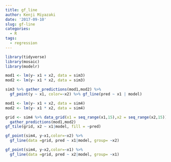 ```yaml
---
title: gf_line
author: Kenji Miyazaki
date: '2017-09-10'
slug: gf-line
categories:
  - R
tags:
  - regression
---
```

```r
library(tidyverse)
library(mosaic)
library(modelr)
```

```r
mod1 <- lm(y~ x1 + x2, data = sim3)
mod2 <- lm(y~ x1 * x2, data = sim3)
```

```r
sim3 %>% gather_predictions(mod1,mod2) %>% 
  gf_point(y ~ x1, color=~x2) %>% gf_line(pred ~ x1 | model)
```


```r
mod1 <- lm(y~ x1 + x2, data = sim4)
mod2 <- lm(y~ x1 * x2, data = sim4)
```

```r
grid <- sim4 %>% data_grid(x1 = seq_range(x1,15),x2 = seq_range(x2,15)) %>%
  gather_predictions(mod1,mod2)
gf_tile(grid, x2 ~ x1|model, fill = ~pred)
```

```r
gf_point(sim4, y~x1,color=~x2) %>% 
  gf_line(data =grid, pred ~ x1|model, group= ~x2)
```

```r
gf_point(sim4, y~x2,color=~x1) %>% 
  gf_line(data =grid, pred ~ x2|model, group= ~x1)
```

